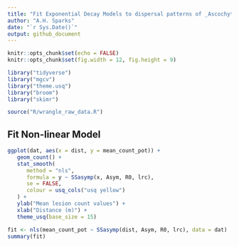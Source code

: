 ```yaml
---
title: "Fit Exponential Decay Models to dispersal patterns of _Ascochyta_ conidia"
author: "A.H. Sparks"
date: "`r Sys.Date()`"
output: github_document
---
```


```r
knitr::opts_chunk$set(echo = FALSE)
knitr::opts_chunk$set(fig.width = 12, fig.height = 9) 
```

```r
library("tidyverse")
library("mgcv")
library("theme.usq")
library("broom")
library("skimr")
```

```r
source("R/wrangle_raw_data.R")
```

## Fit Non-linear Model

```r
ggplot(dat, aes(x = dist, y = mean_count_pot)) +
   geom_count() +
   stat_smooth(
      method = "nls",
      formula = y ~ SSasymp(x, Asym, R0, lrc),
      se = FALSE,
      colour = usq_cols("usq yellow")
   ) +
   ylab("Mean lesion count values") +
   xlab("Distance (m)") +
   theme_usq(base_size = 15)
```

```r
fit <- nls(mean_count_pot ~ SSasymp(dist, Asym, R0, lrc), data = dat)
summary(fit)
```